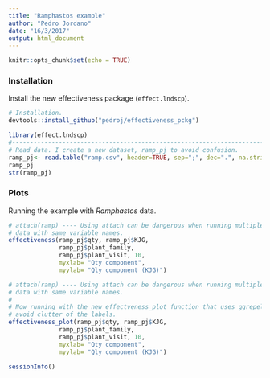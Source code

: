 ```yaml
---
title: "Ramphastos example"
author: "Pedro Jordano"
date: "16/3/2017"
output: html_document
---
```


```r
knitr::opts_chunk$set(echo = TRUE)
```

### Installation

Install the new effectiveness package (`effect.lndscp`).

```r
# Installation.
devtools::install_github("pedroj/effectiveness_pckg")

library(effect.lndscp)
#---------------------------------------------------------------------------
# Read data. I create a new dataset, ramp_pj to avoid confusion.
ramp_pj<- read.table("ramp.csv", header=TRUE, sep=";", dec=".", na.strings="NA")
ramp_pj
str(ramp_pj)

```

### Plots

Running the example with _Ramphastos_ data.

```r
# attach(ramp) ---- Using attach can be dangerous when running multiple 
# data with same variable names.
effectiveness(ramp_pj$qty, ramp_pj$KJG, 
              ramp_pj$plant_family, 
              ramp_pj$plant_visit, 10, 
              myxlab= "Qty component", 
              myylab= "Qly component (KJG)")

```


```r

# attach(ramp) ---- Using attach can be dangerous when running multiple 
# data with same variable names.
# 
# Now running with the new effectveness_plot function that uses ggrepel to 
# avoid clutter of the labels.
effectiveness_plot(ramp_pj$qty, ramp_pj$KJG, 
              ramp_pj$plant_family, 
              ramp_pj$plant_visit, 10, 
              myxlab= "Qty component", 
              myylab= "Qly component (KJG)")

```


```r
sessionInfo()

```